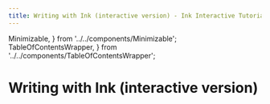 ---
title: Writing with Ink (interactive version) - Ink Interactive Tutorial
---

  Minimizable,
} from '../../components/Minimizable';
  TableOfContentsWrapper,
} from '../../components/TableOfContentsWrapper';

# Writing with Ink (interactive version)

<Minimizable>
  <TableOfContents />
</Minimizable>

<Introduction />

<Chapter01 />

<Chapter02 />

<Chapter03 />

<Chapter04 />

<Chapter05 />

<Chapter06 />

